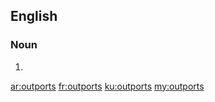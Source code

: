 ==English==

===Noun===
{{head|en}}

# {{plural of|outport}}

[[ar:outports]]
[[fr:outports]]
[[ku:outports]]
[[my:outports]]